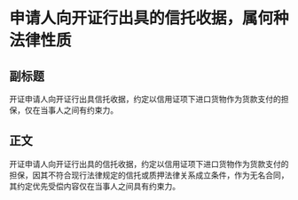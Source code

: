 # 申请人向开证行出具的信托收据，属何种法律性质
## 副标题
开证申请人向开证行出具信托收据，约定以信用证项下进口货物作为货款支付的担保，仅在当事人之间有约束力。
## 正文
开证申请人向开证行出具的信托收据，约定以信用证项下进口货物作为货款支付的担保，因其不符合现行法律规定的信托或质押法律关系成立条件，作为无名合同，其约定优先受偿内容仅在当事人之间具有约束力。